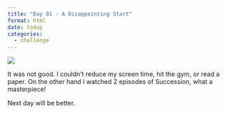 ```yaml
---
title: "Day 01 - A Disappointing Start"
format: html
date: today
categories:
  - challenge
---
```

![](../images/disappointment.jpg)

It was not good.
I couldn't reduce my screen time, hit the gym, or read a paper.
On the other hand I watched 2 episodes of Succession, what a masterpiece!

Next day will be better.
